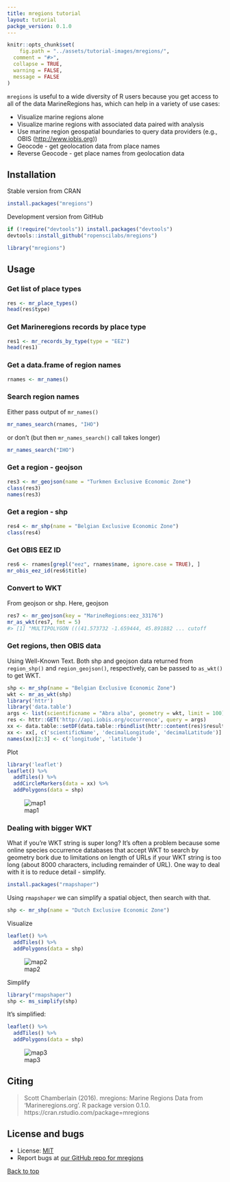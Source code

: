 ```yaml
---
title: mregions tutorial
layout: tutorial
packge_version: 0.1.0
---
```


```r
knitr::opts_chunk$set(
	fig.path = "../assets/tutorial-images/mregions/",
  comment = "#>",
  collapse = TRUE,
  warning = FALSE,
  message = FALSE
)
```

`mregions` is useful to a wide diversity of R users because you get access to all of the
data MarineRegions has, which can help in a variety of use cases:

* Visualize marine regions alone
* Visualize marine regions with associated data paired with analysis
* Use marine region geospatial boundaries to query data providers (e.g., OBIS (<http://www.iobis.org>))
* Geocode - get geolocation data from place names
* Reverse Geocode - get place names from geolocation data

<section id="installation">

## Installation

Stable version from CRAN

```r
install.packages("mregions")
```

Development version from GitHub

```r
if (!require("devtools")) install.packages("devtools")
devtools::install_github("ropenscilabs/mregions")
```

```r
library("mregions")
```

<section id="usage">

## Usage

### Get list of place types

```r
res <- mr_place_types()
head(res$type)
```

### Get Marineregions records by place type

```r
res1 <- mr_records_by_type(type = "EEZ")
head(res1)
```

### Get a data.frame of region names

```r
rnames <- mr_names()
```

### Search region names

Either pass output of `mr_names()`

```r
mr_names_search(rnames, "IHO")
```

or don't (but then `mr_names_search()` call takes longer)

```r
mr_names_search("IHO")
```

### Get a region - geojson

```r
res3 <- mr_geojson(name = "Turkmen Exclusive Economic Zone")
class(res3)
names(res3)
```

### Get a region - shp

```r
res4 <- mr_shp(name = "Belgian Exclusive Economic Zone")
class(res4)
```

### Get OBIS EEZ ID

```r
res6 <- rnames[grepl("eez", rnames$name, ignore.case = TRUE), ]
mr_obis_eez_id(res6$title)
```

### Convert to WKT

From geojson or shp. Here, geojson

```r
res7 <- mr_geojson(key = "MarineRegions:eez_33176")
mr_as_wkt(res7, fmt = 5)
#> [1] "MULTIPOLYGON (((41.573732 -1.659444, 45.891882 ... cutoff
```

### Get regions, then OBIS data

Using Well-Known Text. Both shp and geojson data returned from `region_shp()` and `region_geojson()`, respectively, can be passed to `as_wkt()` to get WKT.

```r
shp <- mr_shp(name = "Belgian Exclusive Economic Zone")
wkt <- mr_as_wkt(shp)
library('httr')
library('data.table')
args <- list(scientificname = "Abra alba", geometry = wkt, limit = 100)
res <- httr::GET('http://api.iobis.org/occurrence', query = args)
xx <- data.table::setDF(data.table::rbindlist(httr::content(res)$results, use.names = TRUE, fill = TRUE))
xx <- xx[, c('scientificName', 'decimalLongitude', 'decimalLatitude')]
names(xx)[2:3] <- c('longitude', 'latitude')
```

Plot

```r
library('leaflet')
leaflet() %>%
  addTiles() %>%
  addCircleMarkers(data = xx) %>%
  addPolygons(data = shp)
```

![map1](../assets/tutorial-images/mregions/map1.png)

### Dealing with bigger WKT

What if you're WKT string is super long?  It's often a problem because some online species occurrence databases that accept WKT to search by geometry bork due to
limitations on length of URLs if your WKT string is too long (about 8000 characters,
including remainder of URL). One way to deal with it is to reduce detail - simplify.

```r
install.packages("rmapshaper")
```

Using `rmapshaper` we can simplify a spatial object, then search with that.

```r
shp <- mr_shp(name = "Dutch Exclusive Economic Zone")
```

Visualize

```r
leaflet() %>%
  addTiles() %>%
  addPolygons(data = shp)
```

![map2](../assets/tutorial-images/mregions/complex.png)

Simplify

```r
library("rmapshaper")
shp <- ms_simplify(shp)
```

It's simplified:

```r
leaflet() %>%
  addTiles() %>%
  addPolygons(data = shp)
```

![map3](../assets/tutorial-images/mregions/simple.png)


<section id="citing">

## Citing

> Scott Chamberlain (2016). mregions: Marine Regions Data
  from 'Marineregions.org'. R package version 0.1.0.
  https://cran.rstudio.com/package=mregions


<section id="license_bugs">

## License and bugs

* License: [MIT](http://opensource.org/licenses/MIT)
* Report bugs at [our GitHub repo for mregions](https://github.com/ropenscilabs/mregions/issues?state=open)


[Back to top](#top)

[mr]: https://github.com/ropenscilabs/mregions
